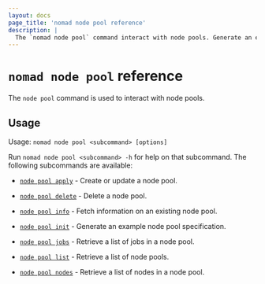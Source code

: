 ```yaml
---
layout: docs
page_title: 'nomad node pool reference'
description: |
  The `nomad node pool` command interact with node pools. Generate an example node pool specification. Create, update, and delete a node pool. Display a list of node pools and information about a specific node pool. Display jobs and nodes in a node pool.
---
```


# `nomad node pool` reference

The `node pool` command is used to interact with node pools.

## Usage

Usage: `nomad node pool <subcommand> [options]`

Run `nomad node pool <subcommand> -h` for help on that subcommand. The
following subcommands are available:

- [`node pool apply`][apply] - Create or update a node pool.

- [`node pool delete`][delete] - Delete a node pool.

- [`node pool info`][info] - Fetch information on an existing node pool.

- [`node pool init`][init] - Generate an example node pool specification.

- [`node pool jobs`][jobs] - Retrieve a list of jobs in a node pool.

- [`node pool list`][list] - Retrieve a list of node pools.

- [`node pool nodes`][nodes] - Retrieve a list of nodes in a node pool.

[apply]: /nomad/docs/commands/node-pool/apply
[delete]: /nomad/docs/commands/node-pool/delete
[info]: /nomad/docs/commands/node-pool/info
[init]: /nomad/docs/commands/node-pool/init
[jobs]: /nomad/docs/commands/node-pool/jobs
[list]: /nomad/docs/commands/node-pool/list
[nodes]: /nomad/docs/commands/node-pool/nodes
